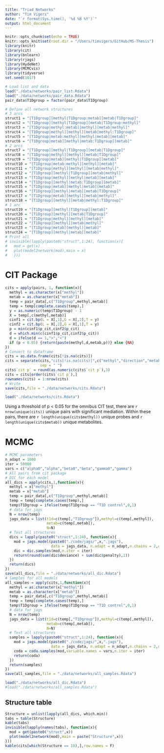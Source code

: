 ```yaml
---
title: "Triad Networks"
author: "Tim Vigers"
date: "`r format(Sys.time(), '%d %B %Y')`"
output: html_document
---
```


```r
knitr::opts_chunk$set(echo = TRUE)
knitr::opts_knit$set(root.dir = "/Users/timvigers/GitHub/MS-Thesis")
library(knitr)
library(cit)
library(bnlearn)
library(rjags)
library(HydeNet)
library(MCMCvis)
library(tidyverse)
set.seed(1017)
```

```r
# Load list and data
load("./data/networks/pair_list.Rdata")
load("./data/networks/pair_data.Rdata")
pair_data$T1Dgroup = factor(pair_data$T1Dgroup)
```

```r
# Define all network structures
# 3 arcs
struct1 = "[T1Dgroup][methyl|T1Dgroup:metab][metab|T1Dgroup]"
struct2 = "[T1Dgroup][methyl|T1Dgroup][metab|T1Dgroup:methyl]"
struct3 = "[T1Dgroup|methyl:metab][methyl][metab|methyl]"
struct4 = "[T1Dgroup|methyl][methyl][metab|methyl:T1Dgroup]"
struct5 = "[T1Dgroup|metab:methyl][methyl|metab][metab]"
struct6 = "[T1Dgroup|metab][methyl|metab:T1Dgroup][metab]"
# 2 arcs
struct7 = "[T1Dgroup][methyl|T1Dgroup][metab|T1Dgroup]"
struct8 = "[T1Dgroup|methyl][methyl][metab|T1Dgroup]"
struct9 = "[T1Dgroup|metab][methyl|T1Dgroup][metab]"
struct10 = "[T1Dgroup|metab:methyl][methyl][metab]"
struct11 = "[T1Dgroup|methyl][methyl][metab|methyl]"
struct12 = "[T1Dgroup][methyl|T1Dgroup][metab|methyl]"
struct13 = "[T1Dgroup|methyl][methyl|metab][metab]"
struct14 = "[T1Dgroup][methyl|metab:T1Dgroup][metab]"
struct15 = "[T1Dgroup|metab][methyl|metab][metab]"
struct16 = "[T1Dgroup][methyl|metab][metab|T1Dgroup]"
struct17 = "[T1Dgroup|metab][methyl][metab|methyl]"
struct18 = "[T1Dgroup][methyl][metab|methyl:T1Dgroup]"
# 1 arc
struct19 = "[T1Dgroup][methyl|T1Dgroup][metab]"
struct20 = "[T1Dgroup][methyl][metab|T1Dgroup]"
struct21 = "[T1Dgroup|methyl][methyl][metab]"
struct22 = "[T1Dgroup][methyl][metab|methyl]"
struct23 = "[T1Dgroup|metab][methyl][metab]"
struct24 = "[T1Dgroup][methyl|metab][metab]"
# Print all
# invisible(lapply(paste0("struct",1:24), function(x){
#   mod = get(x)
#   plot(model2network(mod),main = x)
#   }))
```

# CIT Package

```r
cits = apply(pairs, 1, function(x){
  methyl = as.character(x["methyl"])
  metab = as.character(x["metab"])
  temp = pair_data[,c("T1Dgroup",methyl,metab)]
  temp = temp[complete.cases(temp),]
  y = as.numeric(temp$T1Dgroup) - 1
  X = temp[,c(methyl,metab)]
  cinf1 = cit.bp(L = X[,1],G = X[,2],T = y)
  cinf2 = cit.bp(L = X[,2],G = X[,1],T = y)
  p = min(cinf1$p_cit,cinf2$p_cit)
  d = which.min(c(cinf1$p_cit,cinf2$p_cit))
  d = ifelse(d == 1,">","<")
  if (p < 0.05) {return(paste(methyl,d,metab,p))} else {NA}
})
# Convert to dataframe
cits = as.data.frame(cits[!is.na(cits)])
cits = separate(cits,"cits[!is.na(cits)]",c("methyl","direction","metab","cit p"),
                sep = " ")
cits$`cit p` = round(as.numeric(cits$`cit p`),3)
cits = cits[order(cits$`cit p`),]
rownames(cits) = 1:nrow(cits)
# Write
save(cits,file = "./data/networks/cits.Rdata")
```

```r
load("./data/networks/cits.Rdata")
```

Using a threshold of p < 0.05 for the omnibus CIT test, there are `r nrow(unique(cits))` unique pairs with significant mediation. Within these pairs, there are `r length(unique(cits$methyl))` unique probes and `r length(unique(cits$metab))` unique metabolites.

# MCMC

```r
# MCMC parameters
n_adapt = 1000
iter = 50000
vars = c("alpha0","alpha","beta0","beta","gamma0","gamma")
# All pairs from cit package
# DIC for each model
all_dics = apply(cits,1,function(x){
  methyl = x["methyl"]
  metab = x["metab"]
  temp = pair_data[,c("T1Dgroup",methyl,metab)]
  temp = temp[complete.cases(temp),]
  temp$T1Dgroup = ifelse(temp$T1Dgroup == "T1D control",0,1)
  # data for jags
  N = nrow(temp)
  jags_data = list(t1d=c(temp[,"T1Dgroup"]),methyl=c(temp[,methyl]),
                   metab=c(temp[,metab]),
                   N=N)
  # Test all structures
  dics = lapply(paste0("struct",1:24), function(x){
    mod = jags.model(paste0("./code/jags/",x,".jags"),
                     data = jags_data, n.adapt = n_adapt,n.chains = 2,quiet = T)
    dic = dic.samples(mod,n.iter = iter)
    return(round(sum(dic$deviance) + sum(dic$penalty),1))
  })
  return(dics)
})
save(all_dics,file = "./data/networks/all_dic.Rdata")
# Samples for all models
all_samples = apply(cits,1,function(x){
  methyl = as.character(x["methyl"])
  metab = as.character(x["metab"])
  temp = pair_data[,c("T1Dgroup",methyl,metab)]
  temp = temp[complete.cases(temp),]
  temp$T1Dgroup = ifelse(temp$T1Dgroup == "T1D control",0,1)
  # data for jags
  N = nrow(temp)
  jags_data = list(t1d=c(temp[,"T1Dgroup"]),methyl=c(temp[,methyl]),
                   metab=c(temp[,metab]),
                   N=N)
  # Test all structures
  samples = lapply(paste0("struct",1:24), function(x){
    mod = jags.model(paste0("./code/jags/",x,".jags"),
                     data = jags_data, n.adapt = n_adapt,n.chains = 2,quiet = T)
    coda = coda.samples(mod,variable.names = vars,n.iter = iter)
    return(coda)
  })
  return(samples)
})
save(all_samples,file = "./data/networks/all_samples.Rdata")
```

```r
load("./data/networks/all_dic.Rdata")
#load("./data/networks/all_samples.Rdata")
```

## Structure table

```r
Structure = unlist(lapply(all_dics, which.min))
tabs = table(Structure)
kable(tabs)
invisible(lapply(names(tabs), function(x){
  mod = get(paste0("struct",x))
  plot(model2network(mod),main = paste("Structure",x))
}))
kable(cits[which(Structure == 10),],row.names = F)
```